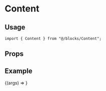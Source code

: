
<Meta title="blocks/Content" component={Content} />

# Content

## Usage

```tsx
import { Content } from "@/blocks/Content";
```

## Props

<ArgsTable component={Content} />

## Example

<Canvas>
  <Story
    name="Default"
    args={{
      data: {
        content: mockContent,
        button: dummyButton,
      },
    }}
  >
    {(args) => <Content {...args} />}
  </Story>
</Canvas>
